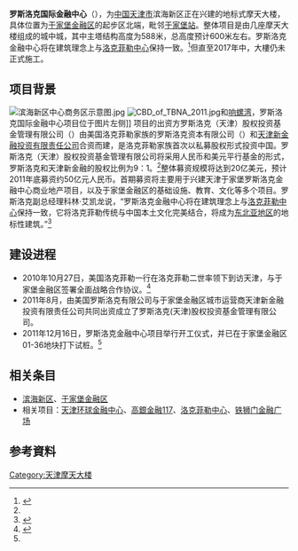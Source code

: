 {{TJ Future infrastructure}}
{{Infobox Skyscraper
| building_name = 罗斯洛克国际金融中心<br />Rose Rock IFC
| image = 
| previous_building= 
| location = {{CHN}}[[天津市|天津市]]
| groundbreaking = 2011年12月16日—
| built = 5年
| use = 办公、酒店、观光、综合用途
| est_completion = 
| antenna_spire = 
| roof = 600米
| top_floor = 
| cost= 150亿
| floor_count = 100
| floor_area = 90万平方米
| elevator_count = 
| architect = BIG（Bjarke Ingels Group）、香港胡黃周建築設計（WCWP）
| skyscraperpage_id = 
| main_contractor= 
| website = http://roserockifc.com/
}}

'''罗斯洛克国际金融中心'''（{{lang-en|Rose Rock IFC}}），为[[中国|中国]][[天津市|天津市]]滨海新区正在兴建的地标式摩天大楼，具体位置为[[于家堡金融区|于家堡金融区]]的起步区北端，毗邻[[于家堡站|于家堡站]]。整体项目是由几座摩天大楼组成的城中城，其中主塔结构高度为588米，总高度预计600米左右。罗斯洛克金融中心将在建筑理念上与[[洛克菲勒中心|洛克菲勒中心]]保持一致。<ref name="和讯网报道">{{cite web | url=http://news.hexun.com/2011-12-19/136455419.html | title=罗斯洛克国际金融中心正式落户天津滨海新区 | publisher=和讯网 | accessdate=2011-12-19 | archive-url=https://web.archive.org/web/20150603123500/http://news.hexun.com/2011-12-19/136455419.html | archive-date=2015-06-03 | dead-url=yes }}</ref>但直至2017年中，大樓仍未正式施工。

== 项目背景 ==
[[File:滨海新区中心商务区示意图.jpg|thumb]]
[[File:CBD_of_TBNA_2011.jpg|thumb]]和[[响螺湾|响螺湾]]，罗斯洛克国际金融中心项目位于图片左侧]]
项目的出资方罗斯洛克（天津）股权投资基金管理有限公司（{{lang-en|Rose Rock(Tianjin)}}）由美国洛克菲勒家族的罗斯洛克资本有限公司（{{lang-en|Rose Rock Capital LLC}}）和[[天津新金融投资有限责任公司|天津新金融投资有限责任公司]]合资而建，是洛克菲勒家族首次以私募股权形式投资中国。罗斯洛克（天津）股权投资基金管理有限公司将采用人民币和美元平行基金的形式，罗斯洛克和天津新金融的股权比例为9：1。<ref name="和讯网报道" />整体募资规模将达到20亿美元，预计2011年底募资约50亿元人民币。首期募资将主要用于兴建天津于家堡罗斯洛克金融中心商业地产项目，以及于家堡金融区的基础设施、教育、文化等多个项目。罗斯洛克副总经理科林·艾凯龙说，“罗斯洛克金融中心将在建筑理念上与[[洛克菲勒中心|洛克菲勒中心]]保持一致，它将洛克菲勒传统与中国本土文化完美结合，将成为[[东北亚地区|东北亚地区]]的地标性建筑。”<ref name="每日新报报道">{{cite web | url=http://news.enorth.com.cn/system/2011/12/19/008337296.shtml | title=洛克菲勒家族入驻 588米高楼“立”在于家堡 | publisher=北方网转载自《每日新报》 | date=2011-12-19 | accessdate=2011-12-19 | author=王晶、王婷}}</ref>

== 建设进程 ==
*2010年10月27日，美国洛克菲勒一行在洛克菲勒二世率领下到访天津，与于家堡金融区签署全面战略合作协议。<ref name="天津网报道">{{cite web | url=http://www.tianjinwe.com/business/scdt/201011/t20101101_2321936.html | title=签约于家堡拟建地标性建筑 洛克菲勒加快在华布局 | publisher=天津网 | date=2010-11-01 | accessdate=2011-12-19}}</ref>
*2011年8月，由美国罗斯洛克有限公司与于家堡金融区城市运营商天津新金融投资有限责任公司共同出资成立了罗斯洛克(天津)股权投资基金管理有限公司。
*2011年12月16日，罗斯洛克金融中心项目举行开工仪式，并已在于家堡金融区01-36地块打下试桩。<ref name="每日新报报道" />

== 相关条目 ==
* [[滨海新区|滨海新区]]、[[于家堡金融区|于家堡金融区]]
* 相关项目：[[天津环球金融中心|天津环球金融中心]]、[[高銀金融117|高銀金融117]]、[[洛克菲勒中心|洛克菲勒中心]]、[[铁狮门金融广场|铁狮门金融广场]]

== 参考資料 ==
{{reflist}}

{{摩天大楼}}
{{天津摩天大楼}}
{{Authority control}}
[[Category:天津摩天大楼|Category:天津摩天大楼]]